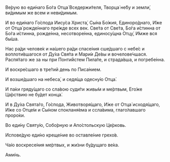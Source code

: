 Ве́рую во еди́наго Бо́га Отца́ Вседержи́теля, Творца́ не́бу и земли́, ви́димым же всем и неви́димым. 

И во еди́наго Го́спода Иису́са Христа́, Сы́на Бо́жия, Единоро́днаго, И́же от Отца́ рожде́ннаго пре́жде всех век. Све́та от Све́та, Бо́га и́стинна от Бо́га и́стинна, рожде́нна, несотворе́нна, единосу́щна Отцу́, И́мже вся бы́ша. 

Нас ра́ди челове́к и на́шего ра́ди спасе́ния сше́дшаго с небе́с и воплоти́вшагося от Ду́ха Свя́та и Мари́и Де́вы и вочелове́чшася. 
Распя́таго же за ны при Понти́йстем Пила́те, и страда́вша, и погребе́нна. 

И воскре́сшаго в тре́тий день по Писа́нием. 

И возше́дшаго на небеса́, и седя́ща одесну́ю Отца́. 

И па́ки гряду́щаго со сла́вою суди́ти живы́м и ме́ртвым, Его́же Ца́рствию не бу́дет конца́. 

И в Ду́ха Свята́го, Го́спода, Животворя́щаго, И́же от Отца́ исходя́щаго, И́же со Отце́м и Сы́ном спокланя́ема и ссла́вима, глаго́лавшаго проро́ки. 

Во еди́ну Святу́ю, Собо́рную и Апо́стольскую Це́рковь. 

Испове́дую еди́но креще́ние во оставле́ние грехо́в. 

Ча́ю воскресе́ния ме́ртвых, и жи́зни бу́дущаго ве́ка. 

Ами́нь.
